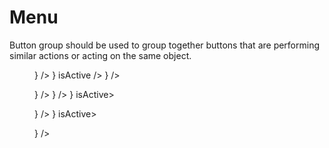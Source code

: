 


<Meta title="Menu" component={Menu} />

# Menu

Button group should be used to group together buttons that are performing similar actions or acting on the same object.

<Preview withToolbar>
  <Story name="base" parameters={{ decorators: [withKnobs] }}>
    <Menu title="settings">
      <MenuItem name="item 1" icon={<IconDashboard />} />
      <MenuItem name="item 1" icon={<IconTag />} isActive />
      <MenuItem name="item 1" icon={<IconPeople />} />
    </Menu>
  </Story>
</Preview>


<Preview withToolbar>
  <Story name="submenu" parameters={{ decorators: [withKnobs] }}>
    <Menu title="settings" style={{width: "200px", minHeight: "250px"}}>
      <MenuItem name="item 1" icon={<IconDashboard />} />
      <MenuItem name="item 1" icon={<IconTag />} />
      <SubMenu position="right" size="xx-small" name="item 1" icon={<IconPeople />} isActive>
        <Menu>
          <MenuItem name="sub-option 1" isCenter />
          <MenuItem name="sub-option 2" isCenter />
        </Menu>
      </SubMenu>
    </Menu>
  </Story>
</Preview>

<Preview withToolbar>
  <Story name="inline submenu" parameters={{ decorators: [withKnobs] }}>
    <Menu title="settings" style={{width: "200px", minHeight: "250px"}}>
      <MenuItem name="item 1" icon={<IconDashboard />} />
      <SubMenu mode="inline" name="item 2" icon={<IconPeople />} isActive>
        <Menu>
          <MenuItem name="sub-option 1" />
          <MenuItem name="sub-option 2" />
        </Menu>
      </SubMenu>
      <MenuItem name="item 3" icon={<IconTag />} />
    </Menu>
  </Story>
</Preview>


